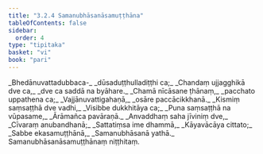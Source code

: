 ```yaml
---
title: "3.2.4 Samanubhāsanāsamuṭṭhāna"
tableOfContents: false
sidebar:
  order: 4
type: "tipitaka"
basket: "vi"
book: "pari"
---
```



<DynamicBreadcrumb />

<Division number="261" book="pari" e="ch" v="5" p="160">

<Paragraph number="1111" type="verses" book="pari">
_Bhedānuvattadubbaca-_  
_dūsaduṭṭhulladiṭṭhi ca;_  
_Chandaṃ ujjagghikā dve ca,_  
_dve ca saddā na byāhare._  

</Paragraph>

<Paragraph number="1112" type="verses" book="pari">
_Chamā nīcāsane ṭhānaṃ,_  
_pacchato uppathena ca;_  
_Vajjānuvattigahaṇā,_  
_osāre paccācikkhanā._  

</Paragraph>

<Paragraph number="1113" type="verses" book="pari">
_Kismiṃ saṃsaṭṭhā dve vadhi,_  
_Visibbe dukkhitāya ca;_  
_Puna saṃsaṭṭhā na vūpasame,_  
_Ārāmañca pavāraṇā._  

</Paragraph>

<Paragraph number="1114" type="verses" book="pari">
_Anvaddhaṃ saha jīviniṃ dve,_  
_Cīvaraṃ anubandhanā;_  
_Sattatiṃsa ime dhammā,_  
_Kāyavācāya cittato;_  
_Sabbe ekasamuṭṭhānā,_  
_Samanubhāsanā yathā._  


</Paragraph>
</Division>

<Paragraph number="1115" type="center" book="pari">
Samanubhāsanāsamuṭṭhānaṃ niṭṭhitaṃ.
</Paragraph>